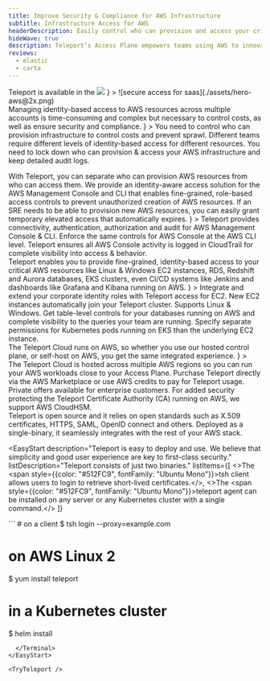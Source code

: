 ```yaml
---
title: Improve Security & Compliance for AWS Infrastructure
subtitle: Infrastructure Access for AWS
headerDescription: Easily control who can provision and access your critical AWS resources
hideWave: true
description: Teleport’s Access Plane empowers teams using AWS to innovate, without sacrificing speed for security.
reviews:
  - elastic
  - carta
---
```



<Section bg="flatGray">
  <SectionHeader
    bg="transparent"
    title={meta.title}
    subtitle={meta.subtitle}
    description={meta.headerDescription}
    width="100%"
    mode="none"
    link={{href: "/pricing/", text: "Get Started", shape: "lg"}}
    newsItem={
      <NewsItem px={0}>
        Teleport is available in the
        <Link href="https://aws.amazon.com/marketplace/pp/prodview-syjxiiw25cr3u?sr=0-1&ref_=beagle&applicationId=AWSMPContessa" paddingTop={"7px"}>
          <Image ml="5px" src={awsMarketplaceLogo} />
        </Link>
      </NewsItem>
    }
  >
    ![secure access for saas](./assets/hero-aws@2x.png)
  </SectionHeader>
  <AnnouncementBar type="big" rows={SaaS} />
</Section>

<Section width="100%" bg="flatWhite">
  <ProductBanner
    title="Unique challenges faced by AWS customers"
    width="100%"
    src="./assets/unique-challenges@2x.png"
    imgPosition="right"
    description={
      <>
        Managing identity-based access to AWS resources across multiple accounts
        is time-consuming and complex but necessary to control costs, as well as
        ensure security and compliance.
      </>
    }
  >
    <ProductBanner.Item title="Infrastructure sprawl" badgeName="server">
      You need to control who can provision infrastructure to control costs and
      prevent sprawl.
    </ProductBanner.Item>
    <ProductBanner.Item title="Granular access" badgeName="layers">
      Different teams require different levels of identity-based access for
      different resources.
    </ProductBanner.Item>
    <ProductBanner.Item
      title="Security &amp; Compliance"
      badgeName="quickstart"
    >
      You need to lock down who can provision & access your AWS infrastructure
      and keep detailed audit logs.
    </ProductBanner.Item>
  </ProductBanner>
</Section>

<CenterCard
  name="shieldCheck"
  title="Why AWS customers big and small trust Teleport"
  text="Our unique approach to AWS infrastructure access is not only more secure &mdash; it actually improves developer productivity.  By providing an identity-aware AWS infrastructure access solution that developers love to use, you can easily implement security and compliance without worrying about backdoors that outmoded solutions encourage."
/>

<Section>
  <Feedback reviews={meta.reviews} />
</Section>

<Section width="100%" bg="flatWhite">
  <ProductBanner
    subtitle="Get the most out of AWS Management Console"
    title="Control who can provision AWS resources"
    width="100%"
    src="./assets/management-console@2x.png"
    imgPosition="right"
    logoSrc={startups}
    description={
      <>
        With Teleport, you can separate who can provision AWS resources from who
        can access them. We provide an identity-aware access solution for the
        AWS Management Console and CLI that enables fine-grained, role-based
        access controls to prevent unauthorized creation of AWS resources. If an
        SRE needs to be able to provision new AWS resources, you can easily
        grant temporary elevated access that automatically expires.
      </>
    }
  >
    <ProductBanner.Item
      title="AWS Management Console"
      src="./assets/aws-management-console-icon.svg"
      size="lg"
      shadow
    >
      Teleport provides connectivity, authentication, authorization and audit
      for AWS Management Console & CLI.
    </ProductBanner.Item>
    <ProductBanner.Item
      title="AWS CLI"
      src="./assets/aws-cli-icon.svg"
      size="lg"
      shadow
    >
      Enforce the same controls for AWS Console at the AWS CLI level.
    </ProductBanner.Item>
    <ProductBanner.Item
      title="Complete audit in AWS CloudTrail"
      src="./assets/aws-cloudtrail-icon.svg"
      size="lg"
      shadow
    >
      Teleport ensures all AWS Console activity is logged in CloudTrail for
      complete visibility into access & behavior.
    </ProductBanner.Item>
  </ProductBanner>
</Section>

<Section width="100%" bg="flatGray">
  <ProductBanner
    subtitle="Deep integration for AWS products"
    title="Easily enforce granular controls for AWS resources"
    width="100%"
    src="./assets/deep-integration@2x.png"
    imgPosition="left"
    logoSrc={largorgs}
    description={
      <>
        Teleport enables you to provide fine-grained, identity-based access to
        your critical AWS resources like Linux & Windows EC2 instances, RDS,
        Redshift and Aurora databases, EKS clusters, even CI/CD systems like
        Jenkins and dashboards like Grafana and Kibana running on AWS.
      </>
    }
  >
    <ProductBanner.Item
      title="AWS EC2"
      src="./assets/aws-ec2-icon.svg"
      size="lg"
      shadow
    >
      Integrate and extend your corporate identity roles with Teleport access
      for EC2. New EC2 instances automatically join your Teleport cluster.
      Supports Linux & Windows.
    </ProductBanner.Item>
    <ProductBanner.Item
      title="AWS RDS, Redshift & Aurora"
      src="./assets/aws-aurora-icon.svg"
      size="lg"
      shadow
    >
      Get table-level controls for your databases running on AWS and complete
      visibility to the queries your team are running.
    </ProductBanner.Item>
    <ProductBanner.Item
      title="AWS EKS"
      src="./assets/aws-eks-icon.svg"
      size="lg"
      shadow
    >
      Specify separate permissions for Kubernetes pods running on EKS than the
      underlying EC2 instance.
    </ProductBanner.Item>
  </ProductBanner>
</Section>

<Section width="100%" bg="flatWhite">
  <ProductBanner
    subtitle="Built to make the most out of AWS"
    title="Teleport uses AWS services for the most integrated experience"
    width="100%"
    src="./assets/build-to-make@2x.png"
    imgPosition="right"
    logoSrc={secteams}
    description={
      <>
        The Teleport Cloud runs on AWS, so whether you use our hosted control
        plane, or self-host on AWS, you get the same integrated experience.
      </>
    }
  >
    <ProductBanner.Item
      title="Hosted on AWS"
      src="./assets/aws-icon.svg"
      size="lg"
      shadow
    >
      The Teleport Cloud is hosted across multiple AWS regions so you can run
      your AWS workloads close to your Access Plane.
    </ProductBanner.Item>
    <ProductBanner.Item
      title="Buy on AWS Marketplace"
      src="./assets/aws-marketplace-icon.svg"
      size="lg"
      shadow
    >
      Purchase Teleport directly via the AWS Marketplace or use AWS credits to
      pay for Teleport usage. Private offers available for enterprise customers.
    </ProductBanner.Item>
    <ProductBanner.Item
      title="AWS CloudHSM"
      src="./assets/aws-cloudhsm-icon.svg"
      size="lg"
      shadow
    >
      For added security protecting the Teleport Certificate Authority (CA)
      running on AWS, we support AWS CloudHSM.
    </ProductBanner.Item>
  </ProductBanner>
</Section>

<Section bg="flatWhite">
  <WorksWith title="Works with everything you have" variant="aws">
    Teleport is open source and it relies on open standards such as X.509
    certificates, HTTPS, SAML, OpenID connect and others. Deployed as a
    single-binary, it seamlessly integrates with the rest of your AWS stack.
  </WorksWith>
</Section>

<EasyStart
  description="Teleport is easy to deploy and use. We believe that simplicity and good user experience are key to first-class security."
  listDescription="Teleport consists of just two binaries."
  listItems={[
    <>The <span style={{color: "#512FC9", fontFamily: "Ubuntu Mono"}}>tsh</span> client allows users to login to retrieve short-lived certificates.</>,
    <>The <span style={{color: "#512FC9", fontFamily: "Ubuntu Mono"}}>teleport</span> agent can be installed on any server or any Kubernetes cluster with a single command.</>
  ]}
>
  <Terminal>
```
# on a client
$ tsh login --proxy=example.com

# on AWS Linux 2

$ yum install teleport

# in a Kubernetes cluster

$ helm install

```
  </Terminal>
</EasyStart>

<TryTeleport />
